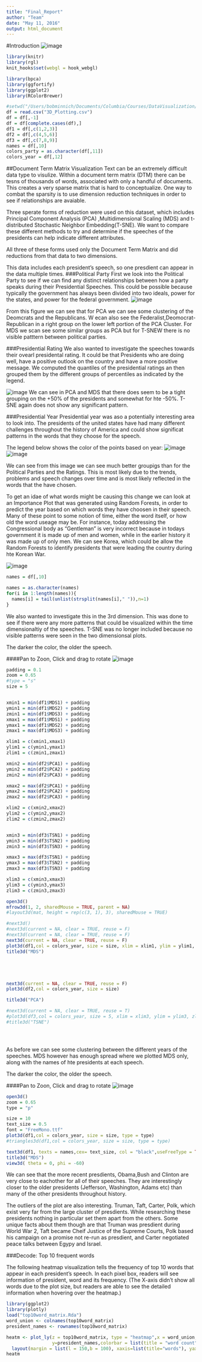 ```yaml
---
title: "Final_Report"
author: "Team"
date: "May 11, 2016"
output: html_document
---
```


#Introduction
<IMG SRC="figs/US-Presidents-Games.jpg" float = "left" ALT="image">

```r
library(knitr)
library(rgl)
knit_hooks$set(webgl = hook_webgl)

library(bpca)
library(ggfortify)
library(ggplot2)
library(RColorBrewer)

#setwd("/Users/bobminnich/Documents/Columbia/Courses/DataVisualization/Edav-Text")
df = read.csv("3D_Plotting.csv")
df = df[,-1]
df = df[complete.cases(df),]
df1 = df[,c(1,2,3)]
df2 = df[,c(4,5,6)]
df3 = df[,c(7,8,9)]
names = df[,10]
colors_party = as.character(df[,11])
colors_year = df[,12]


```


##Document Term Matrix Visualization
Text can be an extremely difficult data type to visulize. Within a document term matrix (DTM) there can be tesns of thousands of words, associated with only a handful of documents. This creates a very sparse matrix that is hard to conceptualize. One way to combat the sparsity is to use dimension reduction techniques in order to see if relationships are avaiable. 

Three sperate forms of reduction were used on this dataset, which includes Principal Component Analysis (PCA) ,Multidimensional Scaling (MDS) and t-distributed Stochastic Neighbor Embedding(T-SNE). We want to compare these different methods to try and determine if the speeches of the presidents can help indicate different attributes.

All three of these forms used only the Document Term Matrix and did reductions from that data to two dimensions.

This data includes each president's speech, so one presdient can appear in the data multiple times.
###Political Party
First we look into the Political Party to see if we can find any distinct relationships between how a party speaks during their Presidential Speeches. This could be possible because typically the government has always been divided into two ideals, power for the states, and power for the federal government.
<IMG SRC="figs/Dimension_Plots_Party.png" float = "left" ALT="image">

From this figure we can see that for PCA we can see some clustering of the Deomcrats and the Republicans. W ecan also see the Federalist,Deomocrat-Republican in a right group on the lower left portion of the PCA Cluster. For MDS we scan see some similar groups as PCA but for T-SNEW there is no visible patttern between political parties.


###Presidential Rating
We also wanted to investigate the speeches towards their ovearl presidental rating. It could be that Presidents who are doing well, have a positive outlook on the country and have a more positive message. We computed the quantiles of the presidential ratings an then grouped them by the different groups of percentiles as indicated by the legend.

<IMG SRC="figs/Dimension_Plots_Rating.png" float = "left" ALT="image">
We can see in PCA and MDS that there does seem to be a tight grouping on the +50% of the presidents and somewhat for hte -50%. T-SNE again does not show any significant pattern.

###Presidential Year
Presidential year was aso a potentially interesting area to look into. The presidents of the united states have had many different challenges throughout the history of America and could show significat patterns in the words that they choose for the speech.

The legend below shows the color of the points based on year:
<IMG SRC="figs/Dimension_Plots_Years_Legend.png" float = "left" ALT="image">
<IMG SRC="figs/Dimension_Plots_Years.png" float = "left" ALT="image">

We can see from this image we can see much better groupigs than for the Political Parties and the Ratings. This is most likely due to the trends, problems and speech changes over time and is most likely reflected in the words that the have chosen. 

To get an idae of what words might be causing this change we can look at an Importance Plot that was generated using Random Forests, in order to predict the year based on which words they have choosen in their speech. Many of these point to some notion of time, either the word itself, or how old the word useage may be. For instance, today addressing the Congressional body as "Gentleman" is very incorrect because in todays government it is made up of men and women, while in the earlier history it was made up of only men. We can see Korea, which could be allow the Random Forests to identify presidents that were leading the country during hte Korean War. 

<IMG SRC="figs/ImportancePlot_Years_50.png" float = "left" ALT="image">


```r
names = df[,10]

names = as.character(names)
for(i in 1:length(names)){
  names[i] = tail(unlist(strsplit(names[i]," ")),n=1)
}

```

We also wanted to investigate this in the 3rd dimension. This was done to see if there were any more patterns that could be visualized within the time dimensionaltiy of the speeches. T-SNE was no longer included because no visible patterns were seen in the two dimensionsal plots.

The darker the color, the older the speech.


####Pan to Zoon, Click and drag to rotate
<IMG SRC="figs/Dimension_Plots_Years_Legend.png" float = "left" ALT="image">
```r
padding = 0.1
zoom = 0.65
#type = "s"
size = 5


xmin1 = min(df1$MDS1) + padding
ymin1 = min(df1$MDS2) + padding
zmin1 = min(df1$MDS3) + padding
xmax1 = max(df1$MDS1) + padding
ymax1 = max(df1$MDS2) + padding
zmax1 = max(df1$MDS3) + padding

xlim1 = c(xmin1,xmax1)
ylim1 = c(ymin1,ymax1)
zlim1 = c(zmin1,zmax1)

xmin2 = min(df2$PCA1) + padding
ymin2 = min(df2$PCA2) + padding
zmin2 = min(df2$PCA3) + padding

xmax2 = max(df2$PCA1) + padding
ymax2 = max(df2$PCA2) + padding
zmax2 = max(df2$PCA3) + padding

xlim2 = c(xmin2,xmax2)
ylim2 = c(ymin2,ymax2)
zlim2 = c(zmin2,zmax2)


xmin3 = min(df3$TSN1) + padding
ymin3 = min(df3$TSN2) + padding
zmin3 = min(df3$TSN3) + padding

xmax3 = max(df3$TSN1) + padding
ymax3 = max(df3$TSN2) + padding
zmax3 = max(df3$TSN3) + padding

xlim3 = c(xmin3,xmax3)
ylim3 = c(ymin3,ymax3)
zlim3 = c(zmin3,zmax3)

open3d()
mfrow3d(1, 2, sharedMouse = TRUE, parent = NA)
#layout3d(mat, height = rep(c(3, 1), 3), sharedMouse = TRUE)

#next3d()
#next3d(current = NA, clear = TRUE, reuse = F)
#next3d(current = NA, clear = TRUE, reuse = F)
next3d(current = NA, clear = TRUE, reuse = F)
plot3d(df1,col = colors_year, size = size, xlim = xlim1, ylim = ylim1, zlim = zlim1)
title3d("MDS")





next3d(current = NA, clear = TRUE, reuse = F)
plot3d(df2,col = colors_year, size = size)

title3d("PCA")

#next3d(current = NA, clear = TRUE, reuse = T)
#plot3d(df3,col = colors_year, size = 5, xlim = xlim3, ylim = ylim3, zlim = zlim3)
#title3d("TSNE")





```
As before we can see some clustering between the different years of the speeches. MDS however has enough spread where we plotted MDS only, along with the names of hte presidents at each speech.

The darker the color, the older the speech.

####Pan to Zoon, Click and drag to rotate
<IMG SRC="figs/Dimension_Plots_Years_Legend.png" float = "left" ALT="image">
```r
open3d()
zoom = 0.65
type = "p"

size = 10
text_size = 0.5
font = "FreeMono.ttf"
plot3d(df1,col = colors_year, size = size, type = type)
#triangles3d(df1,col = colors_year, size = size, type = type)

text3d(df1, texts = names,cex= text_size, col = "black",useFreeType = TRUE,adj = 1.5)
title3d("MDS")
view3d( theta = 0, phi = -60)


```

We can see that the more recent presdients, Obama,Bush and Clinton are very close to eachother for all of their speeches. They are interestingly closer to the older presidents (Jefferson, Washington, Adams etc) than many of the other presidents throughout history.

The outliers of the plot are also interesting. Truman, Taft, Carter, Polk, which exist very far from the large cluster of presdients. While researching these presidents nothing in particular set them apart from the others. Some unique facts about them though are that Truman was presdient during World War 2, Taft became Cheif Justice of the Supreme Courts, Polk based his campaign on a promise not re-run as presdient, and Carter negotiated peace talks between Egypy and Israel.



###Decode: Top 10 frequent words

The following heatmap visualization tells the frequency of top 10 words that appear in each president's speech. In each pixel box, readers will see information of president, word and its frequency. (The X-axis didn't show all words due to the plot size, but readers are able to see the detailed information when hovering over the heatmap.)
<br />
```r
library(ggplot2)
library(plotly)
load("top10word_matrix.Rda")
word_union <- colnames(top10word_matrix)
president_names <- rownames(top10word_matrix)

heatm <- plot_ly(z = top10word_matrix, type = "heatmap",x = word_union,
                 y=president_names,colorbar = list(title = "word count"))%>%
  layout(margin = list(l = 150,b = 100), xaxis=list(title="words"), yaxis=list(title="presidents"), title = "Top 10 words of presidents' speech")
heatm
```